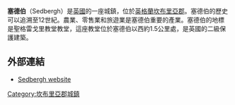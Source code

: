 '''塞德伯'''（Sedbergh）是[[英國|英國]]的一座城鎮，位於[[英格蘭|英格蘭]][[坎布里亞郡|坎布里亞郡]]。塞德伯的歷史可以追溯至12世紀。農業、零售業和旅遊業是塞德伯重要的產業。塞德伯的地標是聖格雷戈里教堂教堂，這座教堂位於塞德伯以西約1.5公里處，是英國的二級保護建築。

==外部連結==
{{Wikivoyage}}
*[http://www.sedbergh.org.uk/ Sedbergh website] {{Wayback|url=http://www.sedbergh.org.uk/ |date=20210220182204 }}

{{coord|display=title}}
{{normdaten}}
[[Category:坎布里亞郡城鎮|Category:坎布里亞郡城鎮]]
{{UK-geo-stub}}